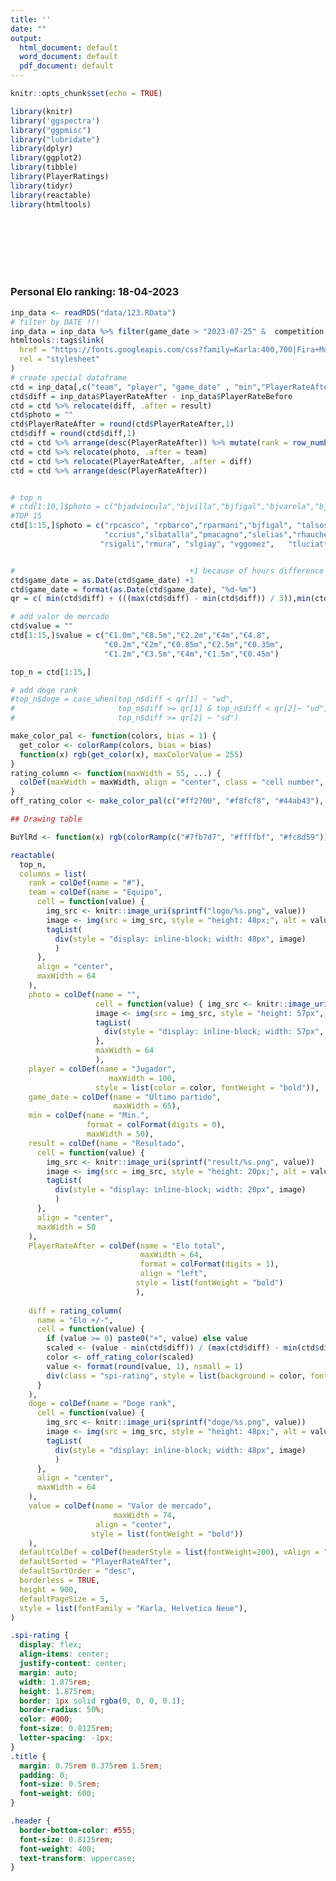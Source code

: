 ```yaml
---
title: ''
date: ""
output:
  html_document: default
  word_document: default
  pdf_document: default
---
```


```r
knitr::opts_chunk$set(echo = TRUE)
```

```r
library(knitr)
library('ggspectra')
library("ggpmisc")
library("lubridate")
library(dplyr)
library(ggplot2)
library(tibble)
library(PlayerRatings)
library(tidyr)
library(reactable)
library(htmltools)
```
<br>
<br>
<br>
<br>
<br>

### Personal Elo ranking: 18-04-2023
```r
inp_data <- readRDS("data/123.RData")
# filter by DATE !!!
inp_data = inp_data %>% filter(game_date > "2023-07-25" &  competition == "Liga Profesional Argentina" & min > 0)
htmltools::tags$link(
  href = "https://fonts.googleapis.com/css?family=Karla:400,700|Fira+Mono&display=fallback",
  rel = "stylesheet"
)
# create special dataframe
ctd = inp_data[,c("team", "player", "game_date" , "min","PlayerRateAfter","result")]
ctd$diff = inp_data$PlayerRateAfter - inp_data$PlayerRateBefore
ctd = ctd %>% relocate(diff, .after = result) 
ctd$photo = ""
ctd$PlayerRateAfter = round(ctd$PlayerRateAfter,1)
ctd$diff = round(ctd$diff,1)
ctd = ctd %>% arrange(desc(PlayerRateAfter)) %>% mutate(rank = row_number()) %>% relocate(rank, .before = team) 
ctd = ctd %>% relocate(photo, .after = team)
ctd = ctd %>% relocate(PlayerRateAfter, .after = diff)
ctd = ctd %>% arrange(desc(PlayerRateAfter))


# top_n
# ctd[1:10,]$photo = c("bjadvincula","bjvilla","bjfigal","bjvarela","bjoromero", "ccrius", "dyjasoto" "hgsoto", "rparmani", "rpcasco", "rhauche",  "rmoreno", "rsigali", "rinsua","slhernandez", "slcerutti",  "slgattoni" "slbatalla" "slelias",                     "tluciatti", "tcastro" ,   "talfranco", "talsosa")
#TOP 15
ctd[1:15,]$photo = c("rpcasco", "rpbarco","rparmani","bjfigal", "talsosa", 
                     "ccrius","slbatalla","pmacagno","slelias","rhauche",
                    "rsigali","rmura", "slgiay", "vggomez",   "tluciatti")


#                                       +1 because of hours difference
ctd$game_date = as.Date(ctd$game_date) +1
ctd$game_date = format(as.Date(ctd$game_date), "%d-%m")
qr = c( min(ctd$diff) + (((max(ctd$diff) - min(ctd$diff)) / 3)),min(ctd$diff) + (((max(ctd$diff) - min(ctd$diff)) / 3))*2)

# add valor de mercado
ctd$value = ""
ctd[1:15,]$value = c("€1.0m","€8.5m","€2.2m","€4m","€4.8",
                     "€0.2m","€2m","€0.85m","€2.5m","€0.35m",
                     "€1.2m","€3.5m","€4m","€1.5m","€0.45m")

top_n = ctd[1:15,]

# add doge rank
#top_n$doge = case_when(top_n$diff < qr[1] ~ "wd",
#                       top_n$diff >= qr[1] & top_n$diff < qr[2]~ "ud",
#                       top_n$diff >= qr[2] ~ "sd")

make_color_pal <- function(colors, bias = 1) {
  get_color <- colorRamp(colors, bias = bias)
  function(x) rgb(get_color(x), maxColorValue = 255)
}
rating_column <- function(maxWidth = 55, ...) {
  colDef(maxWidth = maxWidth, align = "center", class = "cell number", ...)
}
off_rating_color <- make_color_pal(c("#ff2700", "#f8fcf8", "#44ab43"), bias = 1.3)
```

```r
## Drawing table

BuYlRd <- function(x) rgb(colorRamp(c("#7fb7d7", "#ffffbf", "#fc8d59"))(x), maxColorValue = 255)

reactable(
  top_n,
  columns = list(
    rank = colDef(name = "#"),
    team = colDef(name = "Equipo",
      cell = function(value) {
        img_src <- knitr::image_uri(sprintf("logo/%s.png", value))
        image <- img(src = img_src, style = "height: 48px;", alt = value)
        tagList(
          div(style = "display: inline-block; width: 48px", image)
          )
      },
      align = "center",
      maxWidth = 64
    ),
    photo = colDef(name = "",
                   cell = function(value) { img_src <- knitr::image_uri(sprintf("players/top15/%s.png", value))
                   image <- img(src = img_src, style = "height: 57px", alt = value)
                   tagList(
                     div(style = "display: inline-block; width: 57px", image))
                   },
                   maxWidth = 64
                   ),
    player = colDef(name = "Jugador",
                      maxWidth = 100,
                   style = list(color = color, fontWeight = "bold")),
    game_date = colDef(name = "Último partido",
                       maxWidth = 65),
    min = colDef(name = "Min.",
                 format = colFormat(digits = 0),
                 maxWidth = 50),
    result = colDef(name = "Resultado",
      cell = function(value) {
        img_src <- knitr::image_uri(sprintf("result/%s.png", value))
        image <- img(src = img_src, style = "height: 20px;", alt = value)
        tagList(
          div(style = "display: inline-block; width: 20px", image)
          )
      },
      align = "center",
      maxWidth = 50
    ),
    PlayerRateAfter = colDef(name = "Elo total",
                             maxWidth = 64,
                             format = colFormat(digits = 1),
                             align = "left",
                            style = list(fontWeight = "bold")
                            ),
                             
    diff = rating_column(
      name = "Elo +/-",
      cell = function(value) {
        if (value >= 0) paste0("+", value) else value
        scaled <- (value - min(ctd$diff)) / (max(ctd$diff) - min(ctd$diff))
        color <- off_rating_color(scaled)
        value <- format(round(value, 1), nsmall = 1)
        div(class = "spi-rating", style = list(background = color, fontWeight = "bold"), value)
      }
    ),
    doge = colDef(name = "Doge rank",
      cell = function(value) {
        img_src <- knitr::image_uri(sprintf("doge/%s.png", value))
        image <- img(src = img_src, style = "height: 48px;", alt = value)
        tagList(
          div(style = "display: inline-block; width: 48px", image)
          )
      },
      align = "center",
      maxWidth = 64
    ),
    value = colDef(name = "Valor de mercado",
                       maxWidth = 74, 
                   align = "center",
                  style = list(fontWeight = "bold"))
    ),
  defaultColDef = colDef(headerStyle = list(fontWeight=200), vAlign = "center"),
  defaultSorted = "PlayerRateAfter",
  defaultSortOrder = "desc",
  borderless = TRUE,
  height = 900,
  defaultPageSize = 5,
  style = list(fontFamily = "Karla, Helvetica Neue"),
)
```


```css
.spi-rating {
  display: flex;
  align-items: center;
  justify-content: center;
  margin: auto;
  width: 1.875rem;
  height: 1.875rem;
  border: 1px solid rgba(0, 0, 0, 0.1);
  border-radius: 50%;
  color: #000;
  font-size: 0.8125rem;
  letter-spacing: -1px;
}
.title {
  margin: 0.75rem 0.375rem 1.5rem;
  padding: 0;
  font-size: 0.5rem;
  font-weight: 600;
}

.header {
  border-bottom-color: #555;
  font-size: 0.8125rem;
  font-weight: 400;
  text-transform: uppercase;
}
```
